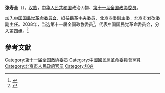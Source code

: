 '''张寿全'''（{{bd|1955年||}}），[[汉族|汉族]]，[[中华人民共和国|中华人民共和国]]政治人物、[[第十一届全国政协委员|第十一届全国政协委员]]。

加入[[中国国民党革命委员会|中国国民党革命委员会]]，担任民革中央委员、北京市委副主委、北京市发改委副主任。2008年，当选第十一届全国政协委员<ref>{{cite news|title=第十一届全国政协委员名单|url=http://www.indaa.com.cn/zt/2009qglh/zxzs/200903/t20090303_127573.html|accessdate=2013-04-09|newspaper=新华社北京1月25日电 中国人民政治协商会议第十一届全国委员会委员名单(共2237人，2008年1月25日政协第十届全国委员会常务委员会第二十次会议通过)|date=2008年1月25日|deadurl=yes|archiveurl=https://web.archive.org/web/20130928014403/http://www.indaa.com.cn/zt/2009qglh/zxzs/200903/t20090303_127573.html|archivedate=2013年9月28日|df=}}</ref>，代表中国国民党革命委员会，分入第四组。<ref>{{cite news|title=全国政协信息-张寿全|url=http://www.cppcc.gov.cn/CMS/wylibary/showJcwyxtInfoWylibary.action?tabJcwyxt.guid=11W0001290&wytype=wjwy|accessdate=2013-04-11|newspaper=全国政协委员会|archive-date=2019-06-05|archive-url=https://web.archive.org/web/20190605080707/http://www.cppcc.gov.cn/CMS/wylibary/showJcwyxtInfoWylibary.action?tabJcwyxt.guid=11W0001290&wytype=wjwy}}</ref>

==參考文獻==
{{reflist}}

{{中华人民共和国政治人物小作品}}

[[Category:第十一届全国政协委员|Category:第十一届全国政协委员]]
[[Category:中國國民黨革命委員會黨員|Category:中國國民黨革命委員會黨員]]
[[Category:北京市人民政府官员|Category:北京市人民政府官员]]
[[Category:张姓|Category:张姓]]